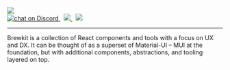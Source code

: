 
<Meta title="Documentation|Intro" />


<div style={{ margin: '0 auto', maxWidth: '600px', color: 'white', textAlign: 'center' }}>
    <img
        style={{ width: '75%', margin: '0 auto 2em auto' }}
        src={logo}
    />
    <br />
    <a href="https://discord.gg/G9MrfN">
        <img src="https://img.shields.io/discord/680131581066871038?logo=discord" alt="chat on Discord" />
    </a>&nbsp;
    <a href="https://github.com/brewkit/brewkit-ui/blob/master/LICENSE">
        <img src="https://img.shields.io/badge/license-MIT-blue.svg" />
    </a>&nbsp;
    <a href="https://github.com/storybookjs/storybook">
        <img src="https://cdn.jsdelivr.net/gh/storybookjs/brand@master/badge/badge-storybook.svg" />
    </a>

  ---

  Brewkit is a collection of React components and tools with a focus on UX and DX. It can be thought of as
  a superset of Material-UI – MUI at the foundation, but with additional components, abstractions, and tooling layered on top.
</div>
